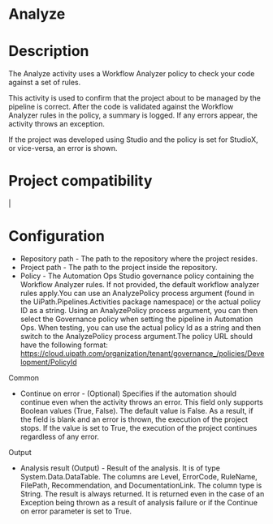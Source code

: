 ﻿# Analyze

# Description

The Analyze activity uses a Workflow Analyzer policy to check your code against a set of rules.

This activity is used to confirm that the project about to be managed by the pipeline is correct. After the code is validated against the Workflow Analyzer rules in the policy, a summary is logged. If any errors appear, the activity throws an exception.

If the project was developed using Studio and the policy is set for StudioX, or vice-versa, an error is shown.

# Project compatibility

|

# Configuration



* Repository path - The path to the repository where the project resides.
* Project path - The path to the project inside the repository.
* Policy - The Automation Ops Studio governance policy containing the Workflow Analyzer rules. If not provided, the default workflow analyzer rules apply.You can use an AnalyzePolicy process argument (found in the UiPath.Pipelines.Activities package namespace) or the actual policy ID as a string. Using an AnalyzePolicy process argument, you can then select the Governance policy when setting the pipeline in Automation Ops. When testing, you can use the actual policy Id as a string and then switch to the AnalyzePolicy process argument.The policy URL should have the following format: https://cloud.uipath.com/organization/tenant/governance_/policies/Development/PolicyId



Common

* Continue on error - (Optional) Specifies if the automation should continue even when the activity throws an error. This field only supports Boolean values (True, False). The default value is False. As a result, if the field is blank and an error is thrown, the execution of the project stops. If the value is set to True, the execution of the project continues regardless of any error.

Output

* Analysis result (Output) - Result of the analysis. It is of type System.Data.DataTable. The columns are Level, ErrorCode, RuleName, FilePath, Recommendation, and DocumentationLink. The column type is String. The result is always returned. It is returned even in the case of an Exception being thrown as a result of analysis failure or if the Continue on error parameter is set to True.
